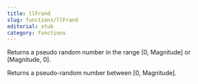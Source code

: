 ```yaml
---
title: llFrand
slug: functions/llFrand
editorial: stub
category: functions
---
```


<LSLFunction name="llFrand"/>

Returns a pseudo random number in the range [0, Magnitude] or [Magnitude, 0].

Returns a pseudo-random number between [0, Magnitude].

